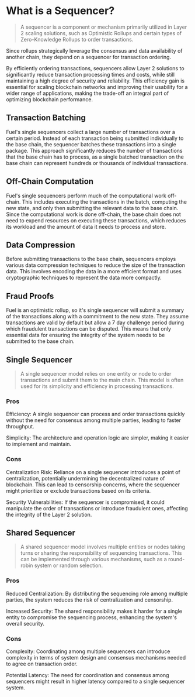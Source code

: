 # What is a Sequencer?

> A sequencer is a component or mechanism primarily utilized in Layer 2 scaling solutions, such as Optimistic Rollups and certain types of Zero-Knowledge Rollups to order transactions. 

Since rollups strategically leverage the consensus and data availability of another chain, they depend on a sequencer for transaction ordering.

By efficiently ordering transactions, sequencers allow Layer 2 solutions to significantly reduce transaction processing times and costs, while still maintaining a high degree of security and reliability. This efficiency gain is essential for scaling blockchain networks and improving their usability for a wider range of applications, making the trade-off an integral part of optimizing blockchain performance.

## Transaction Batching

Fuel's single sequencers collect a large number of transactions over a certain period. Instead of each transaction being submitted individually to the base chain, the sequencer batches these transactions into a single package. This approach significantly reduces the number of transactions that the base chain has to process, as a single batched transaction on the base chain can represent hundreds or thousands of individual transactions.

## Off-Chain Computation

Fuel's single sequencers perform much of the computational work off-chain. This includes executing the transactions in the batch, computing the new state, and only then submitting the relevant data to the base chain. Since the computational work is done off-chain, the base chain does not need to expend resources on executing these transactions, which reduces its workload and the amount of data it needs to process and store.

## Data Compression

Before submitting transactions to the base chain, sequencers employs various data compression techniques to reduce the size of the transaction data. This involves encoding the data in a more efficient format and uses cryptographic techniques to represent the data more compactly.

## Fraud Proofs

Fuel is an optimistic rollup, so it's single sequencer will submit a summary of the transactions along with a commitment to the new state. They assume transactions are valid by default but allow a 7 day challenge period during which fraudulent transactions can be disputed. This means that only essential data for ensuring the integrity of the system needs to be submitted to the base chain.

## Single Sequencer

> A single sequencer model relies on one entity or node to order transactions and submit them to the main chain. This model is often used for its simplicity and efficiency in processing transactions.

### Pros

Efficiency: A single sequencer can process and order transactions quickly without the need for consensus among multiple parties, leading to faster throughput.

Simplicity: The architecture and operation logic are simpler, making it easier to implement and maintain.

### Cons

Centralization Risk: Reliance on a single sequencer introduces a point of centralization, potentially undermining the decentralized nature of blockchain. This can lead to censorship concerns, where the sequencer might prioritize or exclude transactions based on its criteria.

Security Vulnerabilities: If the sequencer is compromised, it could manipulate the order of transactions or introduce fraudulent ones, affecting the integrity of the Layer 2 solution.

## Shared Sequencer 

> A shared sequencer model involves multiple entities or nodes taking turns or sharing the responsibility of sequencing transactions. This can be implemented through various mechanisms, such as a round-robin system or random selection.

### Pros

Reduced Centralization: By distributing the sequencing role among multiple parties, the system reduces the risk of centralization and censorship.

Increased Security: The shared responsibility makes it harder for a single entity to compromise the sequencing process, enhancing the system's overall security.

### Cons

Complexity: Coordinating among multiple sequencers can introduce complexity in terms of system design and consensus mechanisms needed to agree on transaction order.

Potential Latency: The need for coordination and consensus among sequencers might result in higher latency compared to a single sequencer system.
